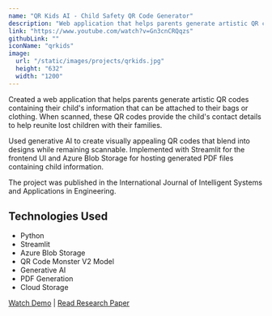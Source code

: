 ```yaml
---
name: "QR Kids AI - Child Safety QR Code Generator"
description: "Web application that helps parents generate artistic QR codes containing their child's information to enhance safety and aid in reuniting lost children with families."
link: "https://www.youtube.com/watch?v=Gn3cnCRQqzs"
githubLink: ""
iconName: "qrkids"
image:
  url: "/static/images/projects/qrkids.jpg"
  height: "632"
  width: "1200"
---
```


Created a web application that helps parents generate artistic QR codes containing their child's information that can be attached to their bags or clothing. When scanned, these QR codes provide the child's contact details to help reunite lost children with their families.

Used generative AI to create visually appealing QR codes that blend into designs while remaining scannable. Implemented with Streamlit for the frontend UI and Azure Blob Storage for hosting generated PDF files containing child information.

The project was published in the International Journal of Intelligent Systems and Applications in Engineering.

## Technologies Used

- Python
- Streamlit
- Azure Blob Storage
- QR Code Monster V2 Model
- Generative AI
- PDF Generation
- Cloud Storage

[Watch Demo](https://www.youtube.com/watch?v=Gn3cnCRQqzs) | [Read Research Paper](https://ijisae.org/index.php/IJISAE/article/view/6759)
